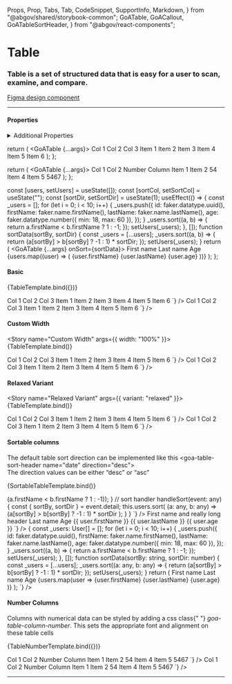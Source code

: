   Props,
  Prop,
  Tabs,
  Tab,
  CodeSnippet,
  SupportInfo,
  Markdown,
} from "@abgov/shared/storybook-common";
  GoATable,
  GoACallout,
  GoATableSortHeader,
} from "@abgov/react-components";

<Meta title="Components/Table" />

# Table

### Table is a set of structured data that is easy for a user to scan, examine, and compare.

[Figma design component](https://www.figma.com/file/3pb2IK8s2QUqWieH79KdN7/%E2%9D%96-Components-%7C-DDI)

---

#### Properties

<Props showTabs={true}>
  <Prop
    name="width"
    type="string"
    description="Width of the table. By default it will fit the enclosed content."
  />
  <Prop
    name="variant"
    type="normal | relaxed"
    defaultValue="normal"
    description="A relaxed variant of the table with more vertical padding for the cells"
  />
  <Prop
    name="_sort"
    lang="angular"
    type="CustomEvent({detail: {sortBy: string: sortDir: number}})"
    description="Sort event fired when a GoATableSortHeader component is used."
  />
  <Prop
    name="onSort"
    lang="react"
    type="(sortBy: string, sortDir: number) => void"
    description="Sort event fired when a GoATableSortHeader component is used."
  />
</Props>

<details>
  <summary>Additional Properties</summary>
  <Props showTabs={true}>
    <Prop
      name="mt"
      type="none | 3xs | 2xs | xs | s | m | l | xl | 2xl | 3xl | 4xl"
      defaultValue="none"
      description="Top margin"
    />
    <Prop
      name="mr"
      type="none | 3xs | 2xs | xs | s | m | l | xl | 2xl | 3xl | 4xl"
      defaultValue="none"
      description="Right margin"
    />
    <Prop
      name="mb"
      type="none | 3xs | 2xs | xs | s | m | l | xl | 2xl | 3xl | 4xl"
      defaultValue="none"
      description="Bottom margin"
    />
    <Prop
      name="ml"
      type="none | 3xs | 2xs | xs | s | m | l | xl | 2xl | 3xl | 4xl"
      defaultValue="none"
      description="Left margin"
    />
  </Props>
</details>

  return (
    <GoATable {...args}>
      <thead>
        <tr>
          <th>Col 1</th>
          <th>Col 2</th>
          <th>Col 3</th>
        </tr>
      </thead>
      <tbody>
        <tr>
          <td>Item 1</td>
          <td>Item 2</td>
          <td>Item 3</td>
        </tr>
        <tr>
          <td>Item 4</td>
          <td>Item 5</td>
          <td>Item 6</td>
        </tr>
      </tbody>
    </GoATable>
  );
};

  return (
    <GoATable {...args}>
      <thead>
        <tr>
          <th>Col 1</th>
          <th>Col 2</th>
          <th>Number Column</th>
        </tr>
      </thead>
      <tbody>
        <tr>
          <td>Item 1</td>
          <td>Item 2</td>
          <td className="goa-table-number-column">54</td>
        </tr>
        <tr>
          <td>Item 4</td>
          <td>Item 5</td>
          <td className="goa-table-number-column">5467</td>
        </tr>
      </tbody>
    </GoATable>
  );
};

  const [users, setUsers] = useState([]);
  const [sortCol, setSortCol] = useState("");
  const [sortDir, setSortDir] = useState(1);
  useEffect(() => {
    const _users = [];
    for (let i = 0; i < 10; i++) {
      _users.push({
        id: faker.datatype.uuid(),
        firstName: faker.name.firstName(),
        lastName: faker.name.lastName(),
        age: faker.datatype.number({ min: 18, max: 60 }),
      });
    }
    _users.sort((a, b) => {
      return a.firstName < b.firstName ? 1 : -1;
    });
    setUsers(_users);
  }, []);
  function sortData(sortBy, sortDir) {
    const _users = [...users];
    _users.sort((a, b) => {
      return (a[sortBy] > b[sortBy] ? -1 : 1) * sortDir;
    });
    setUsers(_users);
  }
  return (
    <GoATable {...args} onSort={sortData}>
      <thead>
        <tr>
          <th>
            <GoATableSortHeader name="firstName" direction="asc">
              First name
            </GoATableSortHeader>
          </th>
          <th>
            <GoATableSortHeader name="lastName">Last name</GoATableSortHeader>
          </th>
          <th>
            <GoATableSortHeader name="age">Age</GoATableSortHeader>
          </th>
        </tr>
      </thead>
      <tbody>
        {users.map((user) => (
          <tr key={user.id}>
            <td>{user.firstName}</td>
            <td>{user.lastName}</td>
            <td>{user.age}</td>
          </tr>
        ))}
      </tbody>
    </GoATable>
  );
};

#### Basic

<Story name="Basic">{TableTemplate.bind({})}</Story>

<Tabs>
  <Tab label="Angular">
    <CodeSnippet
      lang="html"
      code={`
      <goa-table>
        <thead>
          <tr>
            <th>Col 1</th>
            <th>Col 2</th>
            <th>Col 3</th>
          </tr>
        </thead>
        <tbody>
          <tr>
            <td>Item 1</td>
            <td>Item 2</td>
            <td>Item 3</td>
          </tr>
          <tr>
            <td>Item 4</td>
            <td>Item 5</td>
            <td>Item 6</td>
          </tr>
        </tbody>
      </goa-table>
    `}
    />
  </Tab>
  <Tab label="React">
    <CodeSnippet
      lang="tsx"
      code={`
      <GoATable>
        <thead>
          <tr>
            <th>Col 1</th>
            <th>Col 2</th>
            <th>Col 3</th>
          </tr>
        </thead>
        <tbody>
          <tr>
            <td>Item 1</td>
            <td>Item 2</td>
            <td>Item 3</td>
          </tr>
          <tr>
            <td>Item 4</td>
            <td>Item 5</td>
            <td>Item 6</td>
          </tr>
        </tbody>
      </GoATable>
    `}
    />
  </Tab>
</Tabs>

#### Custom Width

<Story name="Custom Width" args={{ width: "100%" }}>
  {TableTemplate.bind()}
</Story>

<Tabs>
  <Tab label="Angular">
    <CodeSnippet
      lang="html"
      code={`
      <goa-table width="100%">
        <thead>
          <tr>
            <th>Col 1</th>
            <th>Col 2</th>
            <th>Col 3</th>
          </tr>
        </thead>
        <tbody>
          <tr>
            <td>Item 1</td>
            <td>Item 2</td>
            <td>Item 3</td>
          </tr>
          <tr>
            <td>Item 4</td>
            <td>Item 5</td>
            <td>Item 6</td>
          </tr>
        </tbody>
      </goa-table>
    `}
    />
  </Tab>
  <Tab label="React">
    <CodeSnippet
      lang="tsx"
      code={`
      <GoATable width="100%">
        <thead>
          <tr>
            <th>Col 1</th>
            <th>Col 2</th>
            <th>Col 3</th>
          </tr>
        </thead>
        <tbody>
          <tr>
            <td>Item 1</td>
            <td>Item 2</td>
            <td>Item 3</td>
          </tr>
          <tr>
            <td>Item 4</td>
            <td>Item 5</td>
            <td>Item 6</td>
          </tr>
        </tbody>
      </GoATable>
    `}
    />
  </Tab>
</Tabs>

#### Relaxed Variant

<Story name="Relaxed Variant" args={{ variant: "relaxed" }}>
  {TableTemplate.bind()}
</Story>

<Tabs>
  <Tab label="Angular">
    <CodeSnippet
      lang="html"
      code={`
      <goa-table variant="relaxed">
        <thead>
          <tr>
            <th>Col 1</th>
            <th>Col 2</th>
            <th>Col 3</th>
          </tr>
        </thead>
        <tbody>
          <tr>
            <td>Item 1</td>
            <td>Item 2</td>
            <td>Item 3</td>
          </tr>
          <tr>
            <td>Item 4</td>
            <td>Item 5</td>
            <td>Item 6</td>
          </tr>
        </tbody>
      </goa-table>
    `}
    />
  </Tab>
  <Tab label="React">
    <CodeSnippet
      lang="tsx"
      code={`
      <GoATable variant="relaxed">
        <thead>
          <tr>
            <th>Col 1</th>
            <th>Col 2</th>
            <th>Col 3</th>
          </tr>
        </thead>
        <tbody>
          <tr>
            <td>Item 1</td>
            <td>Item 2</td>
            <td>Item 3</td>
          </tr>
          <tr>
            <td>Item 4</td>
            <td>Item 5</td>
            <td>Item 6</td>
          </tr>
        </tbody>
      </GoATable>
    `}
    />
  </Tab>
</Tabs>

#### Sortable columns

<GoACallout>
  The default table sort direction can be implemented like this
  &lt;goa-table-sort-header name="date" direction="desc"&gt; <br />
  The direction values can be either “desc” or “asc”
</GoACallout>

<Story name="Sortable">{SortableTableTemplate.bind()}</Story>

<Tabs>
  <Tab label="Angular">
    <CodeSnippet
      lang="ts"
      code={`
        interface User {
          id: string;
          firstName: string;
          lastName: string;
          age: number;
        }
        export class TableComponent {
          users: User[] = [];
          constructor() {
            for (let i = 0; i < 10; i++) {
              this.users.push({
                id: faker.datatype.uuid(),
                firstName: faker.name.firstName(),
                lastName: faker.name.lastName(),
                age: faker.datatype.number({ min: 18, max: 60 }),
              });
            }
            this.users.sort((a, b) => (a.firstName < b.firstName ? 1 : -1));
          }
          // sort handler
          handleSort(event: any) {
            const { sortBy, sortDir } = event.detail;
            this.users.sort(
              (a: any, b: any) => (a[sortBy] > b[sortBy] ? -1 : 1) * sortDir
            );
          }
        }
      `}
    />
    <CodeSnippet
      lang="html"
      code={`
        <goa-table width="100%" mb="xl" (_sort)="handleSort($event)">
          <thead>
            <tr>
              <th><goa-table-sort-header name="firstName" direction="asc">First name and really long header</goa-table-sort-header></th>
              <th><goa-table-sort-header name="lastName">Last name</goa-table-sort-header></th>
              <th><goa-table-sort-header name="age">Age</goa-table-sort-header></th>
            </tr>
          </thead>
          <tbody>
            <tr *ngFor="let user of users; index as i">
              <td>{{ user.firstName }}</td>
              <td>{{ user.lastName }}</td>
              <td>{{ user.age }}</td>
            </tr>
          </tbody>
        </goa-table>
      `}
    />
  </Tab>
  <Tab label="React">
    <CodeSnippet
      lang="tsx"
      code={`
        const [users, setUsers] = useState([]);
        useEffect(() => {
          const _users: User[] = [];
          for (let i = 0; i < 10; i++) {
            _users.push({
              id: faker.datatype.uuid(),
              firstName: faker.name.firstName(),
              lastName: faker.name.lastName(),
              age: faker.datatype.number({ min: 18, max: 60 }),
            });
          }
          _users.sort((a, b) => {
            return a.firstName < b.firstName ? 1 : -1;
          });
          setUsers(_users);
        }, []);
        function sortData(sortBy: string, sortDir: number) {
          const _users = [...users];
          _users.sort((a: any, b: any) => {
            return (a[sortBy] > b[sortBy] ? -1 : 1) * sortDir;
          });
          setUsers(_users);
        }
        return (
          <GoATable {...args} onSort={sortData}>
            <thead>
              <tr>
                <th><GoATableSortHeader name="firstName" direction="asc">First name</GoATableSortHeader></th>
                <th><GoATableSortHeader name="lastName">Last name</GoATableSortHeader></th>
                <th><GoATableSortHeader name="age">Age</GoATableSortHeader></th>
              </tr>
            </thead>
            <tbody>
              {users.map(user =>
                <tr key={user.id}>
                  <td>{user.firstName}</td>
                  <td>{user.lastName}</td>
                  <td>{user.age}</td>
                </tr>
              )}
            </tbody>
          </GoATable>
        );
    `}
    />
  </Tab>
</Tabs>

#### Number Columns

<GoACallout>
  Columns with numerical data can be styled by adding a css class{" "}
  <i>goa-table-column-number</i>. This sets the appropriate font and alignment
  on these table cells
</GoACallout>

<Story name="Number Columns">{TableNumberTemplate.bind({})}</Story>

<Tabs>
  <Tab label="Angular">
    <CodeSnippet
      lang="html"
      code={`
        <goa-table>
          <thead>
            <tr>
              <th>Col 1</th>
              <th>Col 2</th>
              <th>Number Column</th>
            </tr>
          </thead>
          <tbody>
            <tr>
              <td>Item 1</td>
              <td>Item 2</td>
              <td class="goa-table-number-column">54</td>
            </tr>
            <tr>
              <td>Item 4</td>
              <td>Item 5</td>
              <td class="goa-table-number-column">5467</td>
            </tr>
          </tbody>
        </goa-table>
      `}
    />
  </Tab>
  <Tab label="React">
    <CodeSnippet
      lang="tsx"
      code={`
        <GoATable>
          <thead>
            <tr>
              <th>Col 1</th>
              <th>Col 2</th>
              <th>Number Column</th>
            </tr>
          </thead>
          <tbody>
            <tr>
              <td>Item 1</td>
              <td>Item 2</td>
              <td className="goa-table-number-column">54</td>
            </tr>
            <tr>
              <td>Item 4</td>
              <td>Item 5</td>
              <td className="goa-table-number-column">5467</td>
            </tr>
          </tbody>
        </GoATable>
      `}
    />
  </Tab>
</Tabs>

---

<SupportInfo />
